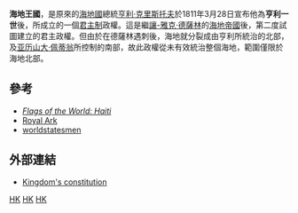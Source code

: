 {{Infobox Former Country
|native_name       = Royaume d'Haïti
|conventional_long_name = 海地王國
|common_name       = 海地
|
|continent         = 中美洲
|region            = 加勒比海
|country           = 海地
|status            = 
|empire            = 
|government_type   = 君主制
|
|year_start        = 1811年  
|year_end          = 1820年
|
|event_start       = 建立
|date_start        = 3月28日
|event_end         = 取消
|date_end          = 10月8日
|life_span        = 
|event1            = 
|date_event1       = 
|event2            =  
|date_event2       = 
|event3            = 
|date_event3       = 
|
|event_post        = 
|date_post         = 
|
|p1                = 海地國
|flag_p1           = Flag of Haiti (1806-1811).svg
|p2                = 
|flag_p2           = 
|s1                = 海地第二帝國
|flag_s1           = Flag of Haiti (1806-1811).svg
|s2                = 海地共和國
|flag_s2           = Flag of Haiti (civil).svg
|s3                = 
|flag_s3           = 
|
|image_flag        = Flag of Kingdom of Haiti.svg
|image_coat        = Coat of arms of Kingdom of Haiti.svg
|
|image_map         = LocationHaiti.svg
|image_map_caption = 
|capital           = [[海地角|海地角]]
|national_motto    = '「Dieu, Ma Patrie Et Mon Épée」 ([[French_language|法語]]) <br/><small>「上帝，我的祖國與我的劍」</small>
|anthem            = 
|common_languages  = [[法語|法語]]、[[海地語|海地語]]
|religion          = [[羅馬天主教|羅馬天主教]]
|currency          = [[海地里弗爾|海地里弗爾]]<br />[[海地古德|海地古德]]｛1813年起開始採用｝
|
|title_leader         = 國王
|leader1              = [[亨利·克里斯托夫|亨利一世]]
|year_leader1         = 1811年-1820年 
|leader2              = 
|year_leader2         =  
|leader3              = 
|year_leader3         = 
|leader4              = 
|year_leader4         = 
|title_representative = 
|representative1      = 
|year_representative1 = 
|representative2      =   
|year_representative2 = 
|representative3      =  
|year_representative3 = 
|representative4      =  
|year_representative4 = 
|
|stat_year1           = 
|stat_area1           = 
|stat_pop1            = 
|stat_year2           = 
|stat_area2           = 
|stat_pop2            = 
|stat_year3           = 
|stat_area3           = 
|stat_pop3            = 
|stat_year4           = 
|stat_area4           = 
|stat_pop4            = 
|stat_year5           = 
|stat_area5           = 
|stat_pop5            = 
|footnotes            = 
}}

'''海地王國'''，是原來的[[海地國|海地國]]總統[[亨利·克里斯托夫|亨利·克里斯托夫]]於1811年3月28日宣布他為'''亨利一世'''後，所成立的一個[[君主制|君主制]]政權。這是繼[[讓-雅克·德薩林|讓-雅克·德薩林]]的[[海地帝國_(1804年-1806年)|海地帝國]]後，第二度試圖建立的君主政權。但由於在德薩林遇刺後，海地就分裂成由亨利所統治的北部，及[[亚历山大·佩蒂翁|亚历山大·佩蒂翁]]所控制的南部，故此政權從未有效統治整個海地，範圍僅限於海地北部。

==參考==
*''[http://www.crwflags.com/fotw/Flags/ht-hist.html#19th Flags of the World: Haiti] {{Wayback|url=http://www.crwflags.com/fotw/Flags/ht-hist.html#19th |date=20090526064411 }}''
*[http://www.4dw.net/royalark/Haiti/haiti3.htm Royal Ark] {{Wayback|url=http://www.4dw.net/royalark/Haiti/haiti3.htm |date=20080412211343 }}
*[http://www.worldstatesmen.org/Haiti.htm worldstatesmen] {{WebCite|url=https://www.webcitation.org/6DyIkUsdA?url=http://www.worldstatesmen.org/Haiti.htm |date=20130127003334 |dateformat=iso }}

==外部連結==
*[https://web.archive.org/web/20060419011610/http://www.webster.edu/~corbetre/haiti/history/earlyhaiti/1811-const.htm Kingdom's constitution]

[[Category:已不存在的北美洲君主國|HK]]
[[Category:海地歷史|HK]]
[[Category:王國|HK]]